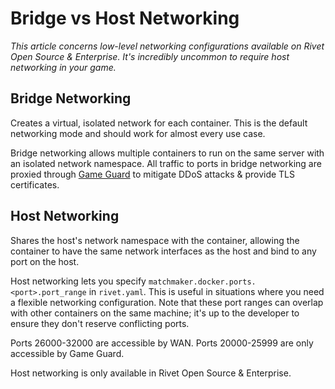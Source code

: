 # Bridge vs Host Networking

_This article concerns low-level networking configurations available on Rivet Open Source & Enterprise. It's incredibly uncommon to require host networking in your game._

## Bridge Networking

Creates a virtual, isolated network for each container. This is the default networking mode and should work for almost every use case.

Bridge networking allows multiple containers to run on the same server with an isolated network namespace. All traffic to ports in bridge networking are proxied through [Game Guard](/docs/core/dynamic-servers/game-guard) to mitigate DDoS attacks & provide TLS certificates.

## Host Networking

Shares the host's network namespace with the container, allowing the container to have the same network interfaces as the host and bind to any port on the host.

Host networking lets you specify `matchmaker.docker.ports.<port>.port_range` in `rivet.yaml`. This is useful in situations where you need a flexible networking configuration. Note that these port ranges can overlap with other containers on the same machine; it's up to the developer to ensure they don't reserve conflicting ports.

Ports 26000-32000 are accessible by WAN. Ports 20000-25999 are only accessible by Game Guard.

Host networking is only available in Rivet Open Source & Enterprise.
